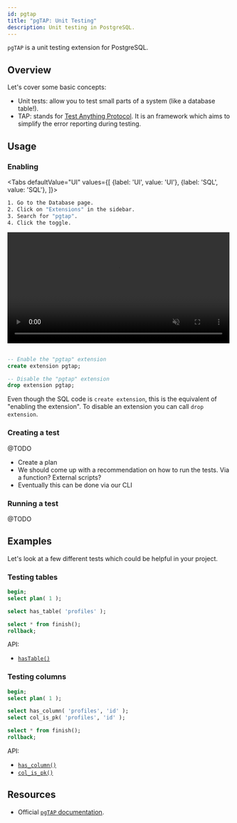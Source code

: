 ```yaml
---
id: pgtap
title: "pgTAP: Unit Testing"
description: Unit testing in PostgreSQL.
---
```



`pgTAP` is a unit testing extension for PostgreSQL. 

## Overview

Let's cover some basic concepts:

- Unit tests: allow you to test small parts of a system (like a database table!).
- TAP: stands for [Test Anything Protocol](http://testanything.org/). It is an framework which aims to simplify the error reporting during testing. 



## Usage


### Enabling

<Tabs
defaultValue="UI"
values={[
  {label: 'UI', value: 'UI'},
  {label: 'SQL', value: 'SQL'},
]}>
<TabItem value="UI">

```sh
1. Go to the Database page.
2. Click on "Extensions" in the sidebar.
3. Search for "pgtap".
4. Click the toggle.
```


<video width="99%" muted playsInline controls={true}>
<source src="/videos/toggle-extensions.mp4" type="video/mp4" muted playsInline />
</video>



</TabItem>
<TabItem value="SQL">

```sql 

-- Enable the "pgtap" extension 
create extension pgtap;

-- Disable the "pgtap" extension 
drop extension pgtap;

```

Even though the SQL code is `create extension`, this is the equivalent of "enabling the extension". 
To disable an extension you can call `drop extension`.

</TabItem>

</Tabs>


### Creating a test 


@TODO

- Create a plan
- We should come up with a recommendation on how to run the tests. Via a function? External scripts?
- Eventually this can be done via our CLI


### Running a test 

@TODO 


## Examples 

Let's look at a few different tests which could be helpful in your project.


### Testing tables


```sql
begin;
select plan( 1 );

select has_table( 'profiles' );

select * from finish();
rollback;
```

API:

- [`hasTable()`](https://pgtap.org/documentation.html#has_table)


### Testing columns

```sql
begin;
select plan( 1 );

select has_column( 'profiles', 'id' );
select col_is_pk( 'profiles', 'id' );

select * from finish();
rollback;
```

API:

- [`has_column()`](https://pgtap.org/documentation.html#has_column)
- [`col_is_pk()`](https://pgtap.org/documentation.html#col_is_pk)

## Resources 

- Official [`pgTAP` documentation](https://pgtap.org/).